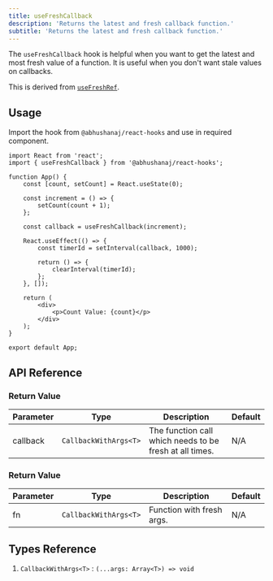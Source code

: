 ```yaml
---
title: useFreshCallback
description: 'Returns the latest and fresh callback function.'
subtitle: 'Returns the latest and fresh callback function.'
---
```



The `useFreshCallback` hook is helpful when you want to get the latest and most fresh value of a function. It is useful when you don't want stale values on callbacks.

This is derived from [`useFreshRef`](/hooks/utilities/usefreshref/).

<DemoWrapper title="useFreshCallback">
	<Example client:load />
</DemoWrapper>

## Usage

Import the hook from `@abhushanaj/react-hooks` and use in required component.

```tsx title="./src/App.tsx" ins={2,11, 14}
import React from 'react';
import { useFreshCallback } from '@abhushanaj/react-hooks';

function App() {
	const [count, setCount] = React.useState(0);

	const increment = () => {
		setCount(count + 1);
	};

	const callback = useFreshCallback(increment);

	React.useEffect(() => {
		const timerId = setInterval(callback, 1000);

		return () => {
			clearInterval(timerId);
		};
	}, []);

	return (
		<div>
			<p>Count Value: {count}</p>
		</div>
	);
}

export default App;
```

## API Reference

### Return Value

| Parameter | Type                  | Description                                             | Default |
| --------- | --------------------- | ------------------------------------------------------- | ------- |
| callback  | `CallbackWithArgs<T>` | The function call which needs to be fresh at all times. | N/A     |

### Return Value

| Parameter | Type                  | Description               | Default |
| --------- | --------------------- | ------------------------- | ------- |
| fn        | `CallbackWithArgs<T>` | Function with fresh args. | N/A     |

## Types Reference

1. `CallbackWithArgs<T>` : `(...args: Array<T>) => void`
